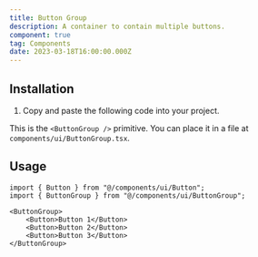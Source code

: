 ```yaml
---
title: Button Group
description: A container to contain multiple buttons.
component: true
tag: Components
date: 2023-03-18T16:00:00.000Z
---
```


<ComponentExample src="src/components/examples/ButtonGroupDemo.tsx">
    <ButtonGroupDemo />
</ComponentExample>

## Installation

1. Copy and paste the following code into your project.

<ComponentSource src="src/components/ui/ButtonGroup.tsx" />

<Alert variant="outline">

This is the `<ButtonGroup />` primitive. You can place it in a file at `components/ui/ButtonGroup.tsx`.

</Alert>

## Usage

```tsx
import { Button } from "@/components/ui/Button";
import { ButtonGroup } from "@/components/ui/ButtonGroup";
```

```tsx
<ButtonGroup>
    <Button>Button 1</Button>
    <Button>Button 2</Button>
    <Button>Button 3</Button>
</ButtonGroup>
```
